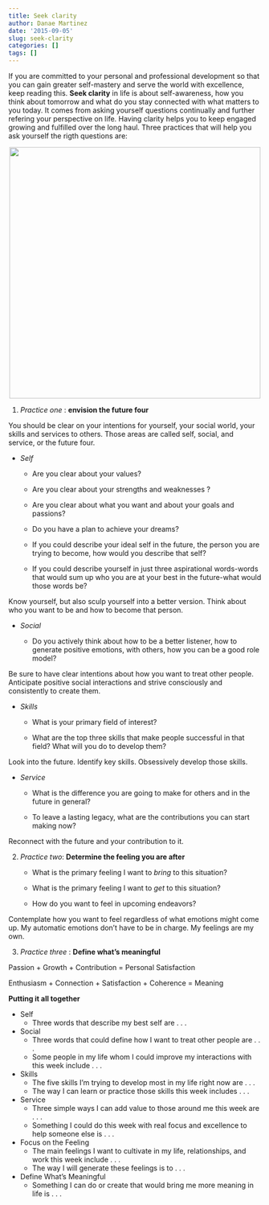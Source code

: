 ```yaml
---
title: Seek clarity
author: Danae Martinez
date: '2015-09-05'
slug: seek-clarity
categories: []
tags: []
---
```


If you are committed to your personal and professional development so that
you can gain greater self-mastery and serve the world with excellence, keep reading this. **Seek clarity** in life is about self-awareness, how you think about tomorrow and what do you stay connected with what matters to you today. It comes from asking yourself questions continually and further refering your perspective on life. Having clarity helps you to keep engaged growing and fulfilled over the long haul. Three practices that will help you ask yourself the rigth questions are:

<center>
<!-- ![](Seek-Clarity.jpg){width=500px}  -->
![](/Seek-Clarity.jpg){width=500px} 
</center>


1. *Practice one* : **envision the future four** 

You should be clear on your intentions for yourself, your social world, your skills and services to others. Those areas are called self, social, and service, or the future four. 

  - *Self*
  
    - Are you clear about your values? 
    <!-- Engagement, commitment, excellence -->
    
    - Are you clear about your strengths and weaknesses ?
    <!-- strengths : perseverance, discipline, engagement   -->
    <!-- weaknesses : public speaking in english and french, social relationships   -->
    
    - Are you clear about what you want and about your goals and passions? 
    <!-- My passion in data science and AI as well as their social implications -->
    <!-- My goals for the long-term are : earn a PhD, have financial security, be a better version of myself  -->
    
    - Do you have a plan to achieve your dreams?
    <!-- For the next two years I will be working on my skills in order to acces a job position at QuantumBlack. -->
    <!-- Probably in four years, I will be willing to start a PhD in artificiall intelligence.  -->
    <!-- In the mean time I will make sure to diversify my sources of revenu, improve my english, start having clients as a freelance. -->
    <!-- I will be the owner of my place.  -->
    <!-- I will be living a happy life with my significant other.  -->
    
    - If you could describe your ideal self in the future, the person you are trying to become, how would you describe that self?  
    
    - If you could describe yourself in just three aspirational words-words that would sum up who you are at your best in the future-what would those words be? 
    <!-- soy una mujer amorosa, entregada e inspiradora -->
    <!-- inspiring, one of the best on my field and yet caring and loving with my family  -->
    
Know yourself, but also sculp yourself into a better version. Think about who you want to be and how to become that person. 

<!-- I want to be inspiring, I want to be a leader and have influence on other people, I want to be respected and appreciated -->

  - *Social* 

    - Do you actively think about how to be a better listener, how to generate positive emotions, with others, how you can be a good role model?
    
Be sure to have clear intentions about how you want to treat other people. Anticipate positive social interactions and strive consciously and consistently to create them.

  - *Skills*

    - What is your primary field of interest? 
    <!-- artificial intelligence and data science  -->
    
    - What are the top three skills that make people successful in that field? What will you do to develop them? 
    <!-- - Tensorflow or PyTorch  -->
    <!-- - communication skills, with the ability to explain complex analytical concepts to people from other fields -->
    <!-- Some R&D experience in machine learning, statistics, or reinforcement learning -->
    <!-- English -->
    
Look into the future. Identify key skills. Obsessively develop those skills. 

  - *Service*
  
    - What is the difference you are going to make for others and in the future in general?
    
    - To leave a lasting legacy, what are the contributions you can start making now?
      <!-- - Give my parents financial security as they get old. -->
      <!-- - In my primary field of interest, be an activist to preserve democracy and fairness with the arrival of new technologies. -->
      <!-- - Be an activist to increase diversity en the stem area.  -->
      <!-- - Help enterprises to adop new technologies and increase their productivity and benefits.  -->
  
Reconnect with the future and your contribution to it. 

2. *Practice two*: **Determine the feeling you are after**

    - What is the primary feeling I want to *bring* to this situation? 
    
    - What is the primary feeling I want to *get* to this situation? 
    
    - How do you want to feel in upcoming endeavors? 

Contemplate how you want to feel regardless of what emotions might come up. My automatic emotions don't have to be in charge. My feelings are my own.

3. *Practice three* : **Define what's meaningful** 

Passion + Growth + Contribution = Personal Satisfaction

Enthusiasm + Connection + Satisfaction + Coherence = Meaning

**Putting it all together** 

- Self 
  - Three words that describe my best self are . . .
<!-- excellent, committed, disciplined -->
- Social  
  - Three words that could define how I want to treat other people are . . .
<!-- respect, appreciation -->
  - Some people in my life whom I could improve my interactions with this week include . . .
<!-- my work colleges, my significant other -->
- Skills 
  - The five skills I’m trying to develop most in my life right now are . . .
  <!-- - English  -->
  <!-- - Python -->
  <!-- - Git  -->
  - The way I can learn or practice those skills this week includes . . .
  <!-- - English : Write my blog, read books, take online courses to improve my grammar -->
  <!-- - Python : Take online courses  -->
  <!-- - Git : Finish my online course and practice -->
- Service 
  - Three simple ways I can add value to those around me this week are . . .
  <!-- - Engage in the meal preparation at home  -->
  <!-- - Respect social distancing rules  -->
  - Something I could do this week with real focus and excellence to help someone else is . . .
  <!-- - Work on a better version of my blog  -->
- Focus on the Feeling 
  - The main feelings I want to cultivate in my life, relationships, and work this week include . . .
  <!-- - Respect, love, honesty   -->
  - The way I will generate these feelings is to . . .
  <!-- - Having respectful social interations, demonstrate my love to others thougth acts of service -->
- Define What’s Meaningful 
  - Something I can do or create that would bring me more meaning in life is . . .
  <!-- - Engage with what matters to me: for instance get involved in ethical AI groups. -->